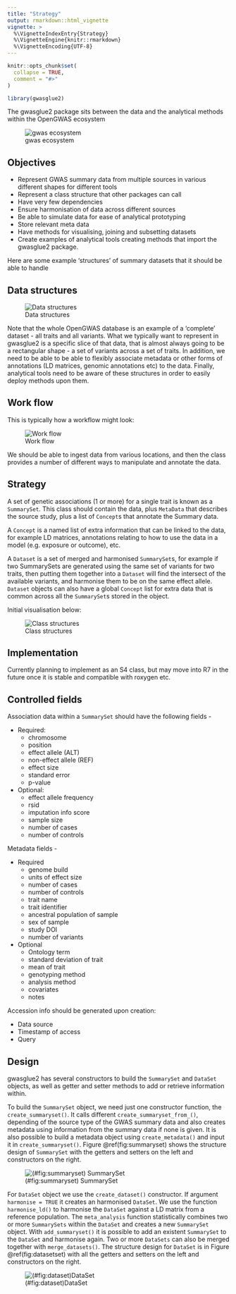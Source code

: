 ```yaml
---
title: "Strategy"
output: rmarkdown::html_vignette
vignette: >
  %\VignetteIndexEntry{Strategy}
  %\VignetteEngine{knitr::rmarkdown}
  %\VignetteEncoding{UTF-8}
---
```


```r
knitr::opts_chunk$set(
  collapse = TRUE,
  comment = "#>"
)
```

```r
library(gwasglue2)
```

The gwasglue2 package sits between the data and the analytical methods within the OpenGWAS ecosystem

![gwas ecosystem](https://gwas.mrcieu.ac.uk/static/images/gwas_ecosystem.bb869525db1a.png)

## Objectives

- Represent GWAS summary data from multiple sources in various different shapes for different tools
- Represent a class structure that other packages can call
- Have very few dependencies
- Ensure harmonisation of data across different sources
- Be able to simulate data for ease of analytical prototyping
- Store relevant meta data
- Have methods for visualising, joining and subsetting datasets
- Create examples of analytical tools creating methods that import the gwasglue2 package.

Here are some example 'structures' of summary datasets that it should be able to handle

## Data structures

![Data structures](data_structures.png)

Note that the whole OpenGWAS database is an example of a 'complete' dataset - all traits and all variants. What we typically want to represent in gwasglue2 is a specific slice of that data, that is almost always going to be a rectangular shape - a set of variants across a set of traits. In addition, we need to be able to be able to flexibly associate metadata or other forms of annotations (LD matrices, genomic annotations etc) to the data. Finally, analytical tools need to be aware of these structures in order to easily deploy methods upon them.

## Work flow

This is typically how a workflow might look:

![Work flow](flow.png)

We should be able to ingest data from various locations, and then the class provides a number of different ways to manipulate and annotate the data.

## Strategy

A set of genetic associations (1 or more) for a single trait is known as a `SummarySet`. This class should contain the data, plus `MetaData` that describes the source study, plus a list of `Concept`s that annotate the Summary data.

A `Concept` is a named list of extra information that can be linked to the data, for example LD matrices, annotations relating to how to use the data in a model (e.g. exposure or outcome), etc.

A `Dataset` is a set of merged and harmonised `SummarySet`s, for example if two SummarySets are generated using the same set of variants for two traits, then putting them together into a `Dataset` will find the intersect of the available variants, and harmonise them to be on the same effect allele. `Dataset` objects can also have a global `Concept` list for extra data that is common across all the `SummarySet`s stored in the object.

Initial visualisation below:

![Class structures](s4_structure.png)

## Implementation

Currently planning to implement as an S4 class, but may move into R7 in the future once it is stable and compatible with roxygen etc.

## Controlled fields

Association data within a `SummarySet` should have the following fields -

- Required:
  - chromosome
  - position
  - effect allele (ALT)
  - non-effect allele (REF)
  - effect size
  - standard error
  - p-value
- Optional:
  - effect allele frequency
  - rsid
  - imputation info score
  - sample size
  - number of cases
  - number of controls

Metadata fields -

- Required
  - genome build
  - units of effect size
  - number of cases
  - number of controls
  - trait name
  - trait identifier
  - ancestral population of sample
  - sex of sample
  - study DOI
  - number of variants

- Optional
  - Ontology term
  - standard deviation of trait
  - mean of trait
  - genotyping method
  - analysis method
  - covariates
  - notes

Accession info should be generated upon creation:

- Data source
- Timestamp of access
- Query


## Design

gwasglue2 has several constructors to build the `SummarySet` and `DataSet` objects, as well as getter and setter methods to add or retrieve information within. 

To build the `SummarySet` object, we need just one constructor function, the ``create_summaryset()``. It calls different `create_summaryset_from_()`, depending of the source type of the GWAS summary data and also creates metadata using information from the summary data if none is given. It is also possible to build a metadata object using `create_metadata()`  and input it in `create_summaryset()`. Figure \@ref(fig:summaryset) shows the structure design of `SummarySet` with the getters and setters on the left and constructors on the right. 

![(#fig:summaryset) SummarySet](SummarySet.png)

For `DataSet` object we use the `create_dataset()` constructor. If argument `harmonise = TRUE` it creates an harmonised `DataSet`. We use the function `harmonise_ld()` to harmonise the `DataSet` against a LD matrix from a reference population. The `meta_analysis` function statistically combines two or more `SummarySets` within the `DataSet` and creates a new `SummarySet` object. With `add_summaryset()` it is possible to add an existent `SummarySet` to the `DataSet` and harmonise again. Two or more `DataSets` can also be merged together with `merge_datasets()`. The structure design for `DataSet` is in  Figure \@ref(fig:datasetset) with all the getters and setters on the left and constructors on the right. 

![(#fig:dataset)DataSet](DataSet.png)

